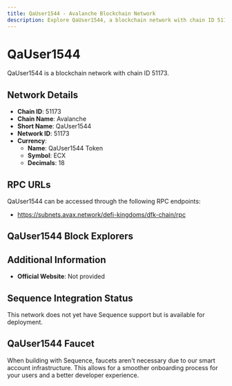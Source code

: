 ```yaml
--- 
title: QaUser1544 - Avalanche Blockchain Network
description: Explore QaUser1544, a blockchain network with chain ID 51173. Learn about its native currency, QaUser1544 Token, and how to interact with the network.
---
```


# QaUser1544

QaUser1544 is a blockchain network with chain ID 51173.

## Network Details

- **Chain ID**: 51173
- **Chain Name**: Avalanche
- **Short Name**: QaUser1544
- **Network ID**: 51173
- **Currency**: 
  - **Name**: QaUser1544 Token
  - **Symbol**: ECX
  - **Decimals**: 18

## RPC URLs

QaUser1544 can be accessed through the following RPC endpoints:

- https://subnets.avax.network/defi-kingdoms/dfk-chain/rpc

## QaUser1544 Block Explorers



## Additional Information

- **Official Website**: Not provided

## Sequence Integration Status

This network does not yet have Sequence support but is available for deployment.

## QaUser1544 Faucet

When building with Sequence, faucets aren't necessary due to our smart account infrastructure. This allows for a smoother onboarding process for your users and a better developer experience.
